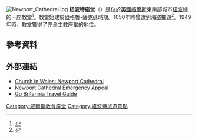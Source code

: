 [[File:Newport_Cathedral.jpg|thumb]]
'''紐波特座堂'''（{{lang-en|Newport Cathedral}}）是位於[[英國|英國]][[威爾斯|威爾斯]]東南部城市[[紐波特|紐波特]]的一座教堂<ref>{{cite web|url=http://www.churchinwales.org.uk/monmouth/people/cathedral/index.html|title=Newport Cathedral|publisher=Diocese of Monmouth|accessdate=2008-04-25|deadurl=yes|archiveurl=https://web.archive.org/web/20080720005213/http://www.churchinwales.org.uk/monmouth/people/cathedral/index.html|archivedate=2008-07-20}}</ref>。教堂始建於盎格魯-薩克遜時期。1050年時曾遭到海盜摧毀<ref name=visitor-leaflet>{{Cite document |title=St Woolas Cathedral Newport visitor leaflet |publisher=Diocese of Monmouth |date=October 2000 |origyear=March 1998}}</ref>。1949年時，教堂獲得了完全主教座堂的地位。

==參考資料==
{{Reflist}}

==外部連結==
*[https://web.archive.org/web/20110603015011/http://www.churchinwales.org.uk/monmouth/people/cathedral/ Church in Wales: Newport Cathedral]
*[http://www.newportcathedral.com/ Newport Cathedral Emergency Appeal]
*[https://web.archive.org/web/20160303170321/http://www.britannia.com/celtic/wales/sacred/stwoolos.html Go Britannia Travel Guide]
{{coord|51|34|59|N|2|59|55|W|type:landmark_region:GB|display=title}}

[[Category:威爾斯教會座堂|Category:威爾斯教會座堂]]
[[Category:紐波特旅遊景點|Category:紐波特旅遊景點]]